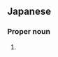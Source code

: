 ==Japanese==
{{ja-kanjitab|てら|もと|yomi=k}}

===Proper noun===
{{ja-pos|proper|てらもと}}

# {{surname|lang=ja|sort=てらもと}}